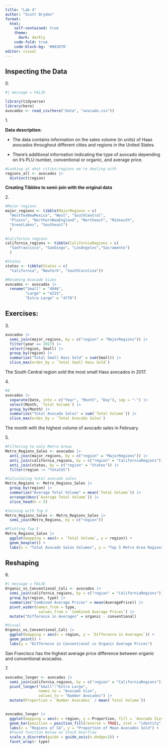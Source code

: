 ```yaml
---
title: "Lab 4"
author: "Scott Brydon"
format: 
  html: 
    self-contained: true
    theme:
      dark: darkly
    code-fold: true
    code-block-bg: '#063970'
editor: visual
---
```


## Inspecting the Data

0\.

```r
#| message = FALSE

library(tidyverse)
library(here)
avocados <- read_csv(here("data", "avocado.csv"))
```

1\.

**Data description:**

-   The data contains information on the sales volume (in units) of Haas avocados throughout different cities and regions in the United States.

-   There's additional information indicating the type of avocado depending on it's PLU number, conventional or organic, and average price.

```r
#Looking at what cities/regions we're dealing with
regions_all <- avocados |> 
  distinct(region)
```

**Creating Tibbles to semi-join with the original data**

2\.

```r
#Major regions
major_regions <- tibble(MajorRegions = c(
  "WestTexNewMexico", "West", "SouthCentral",
  "Plains", "NorthernNewEngland", "Northeast", "Midsouth", 
  "GreatLakes", "Southeast")
  )
         
#California regions
california_regions <- tibble(CaliforniaRegions = c(
  "SanFrancisco", "SanDiego", "LosAngeles","Sacramento")
  )

#States
states <- tibble(States = c(
  "California", "NewYork", "SouthCarolina"))

#Renaming Avocado Sizes
avocados <- avocados |> 
  rename("Small" = "4046",
         "Large" = "4225",
         "Extra Large" = "4770")

```

## Exercises:

3\.

```r
avocados |> 
  semi_join(major_regions, by = c("region" = "MajorRegions")) |> 
  filter(year == 2017) |> 
  select(region, Small) |> 
  group_by(region) |> 
  summarize("Total Small Hass Sold" = sum(Small)) |> 
  slice_max(order_by = `Total Small Hass Sold`)
```

The South Central region sold the most small Hass avocados in 2017.

4\.

```r
#4
avocados |> 
  separate(Date, into = c("Year", "Month", "Day"), sep = "-") |> 
  select(Month, `Total Volume`) |> 
  group_by(Month) |>  
  summarize("Total Avocado Sales" = sum(`Total Volume`)) |> 
  slice_max(order_by = `Total Avocado Sales`)

```

The month with the highest volume of avocado sales in February.

5\.

```r
#Filtering to only Metro Areas
Metro_Regions_Sales <- avocados |> 
  anti_join(major_regions, by = c("region" = "MajorRegions")) |> 
  anti_join(california_regions, by = c("region" = "CaliforniaRegions")) |> 
  anti_join(states, by = c("region" = "States")) |> 
  filter(region != "TotalUS")

#Calculating total avocado sales
Metro_Regions <- Metro_Regions_Sales |> 
  group_by(region) |> 
  summarize("Average Total Volume" = mean(`Total Volume`)) |> 
  arrange(desc(`Average Total Volume`)) |> 
  slice_head(n = 5)
```

```r
#Joining with Top 5
Metro_Regions_Sales <- Metro_Regions_Sales |> 
  semi_join(Metro_Regions, by = c("region"))

#Plotting Top 5
Metro_Regions_Sales |> 
  ggplot(mapping = aes(x = `Total Volume`, y = region)) +
  geom_boxplot() +
  labs(x = "Total Avocado Sales Volumes", y = "Top 5 Metro Area Regions")
```

## Reshaping

6\.

```r
#| message = FALSE
Organic_vs_Conventional_Cali <- avocados |> 
  semi_join(california_regions, by = c("region" = "CaliforniaRegions")) |> 
  group_by(region, type) |> 
  summarize("Combined Average Prices" = mean(AveragePrice)) |> 
  pivot_wider(names_from = type,
               values_from = `Combined Average Prices`) |> 
  mutate("Difference in Averages" = organic - conventional)

#Visual
Organic_vs_Conventional_Cali |> 
  ggplot(mapping = aes(x = region, y = `Difference in Averages`)) +
  geom_point() +
  labs(y = "Difference in Conventional vs Organic Average Prices")
```

San Francisco has the highest average price difference between organic and conventional avocados.

7\.

```r
avocados_longer <- avocados |> 
  semi_join(california_regions, by = c("region" = "CaliforniaRegions")) |> 
  pivot_longer("Small":"Extra Large",
               names_to = "Avocado Size",
               values_to = "Number Avocados") |> 
  mutate(Proportion = `Number Avocados` / mean(`Total Volume`))
  

avocados_longer |> 
  ggplot(mapping = aes(x = region, y = Proportion, fill = `Avocado Size`)) +
  geom_bar(position = position_fill(reverse = TRUE), stat = "identity") +
  labs(x = "Regions of CA", y = "Proportion of Mean Avocados Sold") +
  #Found function below on Stack Overflow 
  scale_x_discrete(guide = guide_axis(n.dodge=2)) +
  facet_wrap(~ type)
```
